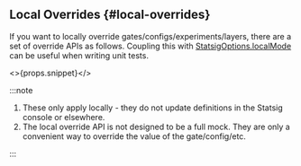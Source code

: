 
## Local Overrides <VersionBadge version={props.addedInVersion} /> {#local-overrides}

If you want to locally override gates/configs/experiments/layers, there are a set of override APIs as follows. Coupling this with [StatsigOptions.localMode](#statsig-options) can be useful when writing unit tests.

<>{props.snippet}</>

:::note

1. These only apply locally - they do not update definitions in the Statsig console or elsewhere.
2. The local override API is not designed to be a full mock. They are only a convenient way to override the value of the gate/config/etc.

:::
